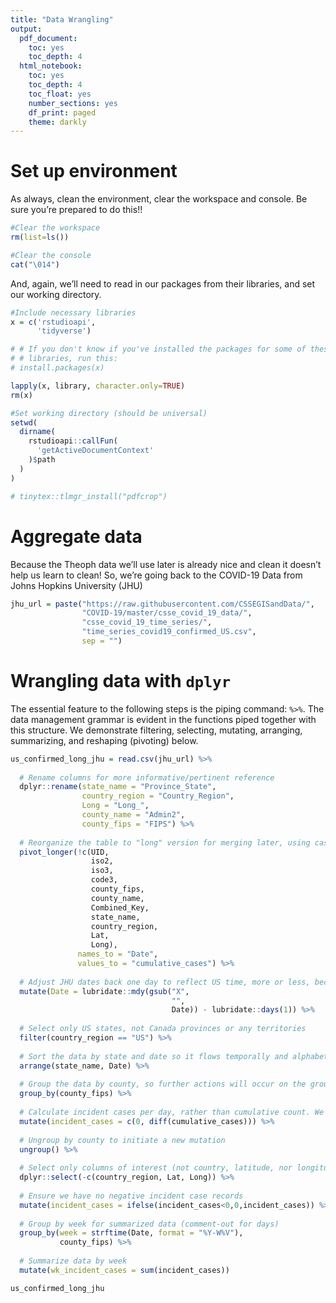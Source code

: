 ```yaml
---
title: "Data Wrangling"
output: 
  pdf_document:
    toc: yes
    toc_depth: 4
  html_notebook:
    toc: yes
    toc_depth: 4
    toc_float: yes
    number_sections: yes
    df_print: paged
    theme: darkly
---
```

# Set up environment

As always, clean the environment, clear the workspace and console. Be sure you're prepared to do this!!

```r
#Clear the workspace
rm(list=ls())

#Clear the console
cat("\014")
```

And, again, we'll need to read in our packages from their libraries, and set our working directory.

```r
#Include necessary libraries
x = c('rstudioapi',
      'tidyverse')

# # If you don't know if you've installed the packages for some of these
# # libraries, run this:
# install.packages(x)

lapply(x, library, character.only=TRUE)
rm(x)

#Set working directory (should be universal)
setwd(
  dirname(
    rstudioapi::callFun(
      'getActiveDocumentContext'
    )$path
  )
)
```

<!-- If you end up getting a warning about pdfcrop, you can install it thusly: -->

```r
# tinytex::tlmgr_install("pdfcrop")
```

# Aggregate data

Because the Theoph data we'll use later is already nice and clean it doesn't help us learn to clean! So, we're going back to the COVID-19 Data from Johns Hopkins University (JHU)

```r
jhu_url = paste("https://raw.githubusercontent.com/CSSEGISandData/",
                "COVID-19/master/csse_covid_19_data/", 
                "csse_covid_19_time_series/",
                "time_series_covid19_confirmed_US.csv", 
                sep = "")
```

# Wrangling data with `dplyr`

The essential feature to the following steps is the piping command: `%>%`. The data management grammar is evident in the functions piped together with this structure. We demonstrate filtering, selecting, mutating, arranging, summarizing, and reshaping (pivoting) below.

```r
us_confirmed_long_jhu = read.csv(jhu_url) %>%
  
  # Rename columns for more informative/pertinent reference
  dplyr::rename(state_name = "Province_State",
                country_region = "Country_Region",
                Long = "Long_",
                county_name = "Admin2",
                county_fips = "FIPS") %>% 
  
  # Reorganize the table to "long" version for merging later, using cases by day. We're excluding unnecessary columns from this action (everhting concatenated (`c()`) after the `!`). We define the name of the new condensed column for dates and the column for cumulative cases on that date.
  pivot_longer(!c(UID,
                  iso2,
                  iso3,
                  code3,
                  county_fips,
                  county_name,
                  Combined_Key,
                  state_name,
                  country_region, 
                  Lat, 
                  Long), 
               names_to = "Date", 
               values_to = "cumulative_cases") %>%
  
  # Adjust JHU dates back one day to reflect US time, more or less, because the data are in GMT since they are, originally, global.
  mutate(Date = lubridate::mdy(gsub("X", 
                                    "", 
                                    Date)) - lubridate::days(1)) %>%
  
  # Select only US states, not Canada provinces or any territories
  filter(country_region == "US") %>% 
  
  # Sort the data by state and date so it flows temporally and alphabetically
  arrange(state_name, Date) %>% 
  
  # Group the data by county, so further actions will occur on the groups.
  group_by(county_fips) %>% 
  
  # Calculate incident cases per day, rather than cumulative count. We use the `diff()` function to vectorize the difference (similar to the vectorized function `sum()`).
  mutate(incident_cases = c(0, diff(cumulative_cases))) %>%
  
  # Ungroup by county to initiate a new mutation
  ungroup() %>% 
  
  # Select only columns of interest (not country, latitude, nor longitude)
  dplyr::select(-c(country_region, Lat, Long)) %>% 
  
  # Ensure we have no negative incident case records
  mutate(incident_cases = ifelse(incident_cases<0,0,incident_cases)) %>%
  
  # Group by week for summarized data (comment-out for days)
  group_by(week = strftime(Date, format = "%Y-W%V"),
           county_fips) %>% 
  
  # Summarize data by week
  mutate(wk_incident_cases = sum(incident_cases))

us_confirmed_long_jhu
```